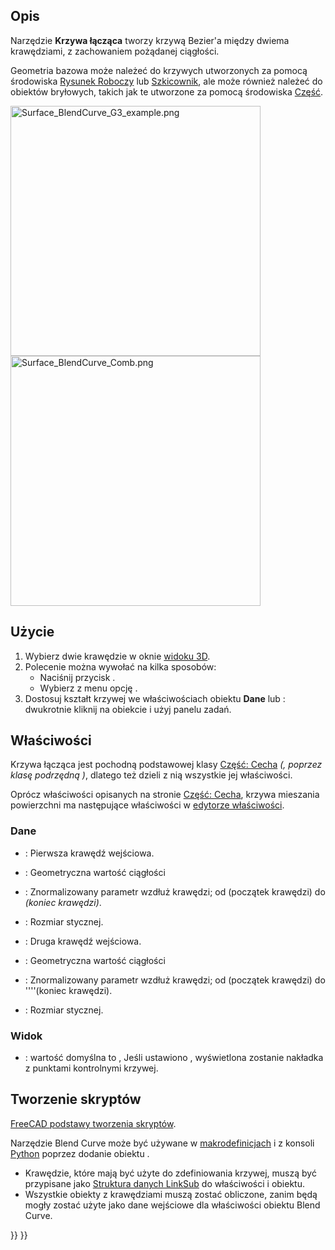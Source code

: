 <languages/>

{{Docnav/pl
|[[Surface_CurveOnMesh/pl|Krzywa na siatce]]
|
|[[Surface_Workbench/pl|Powierzchnia 3D]]
|IconL=Surface_CurveOnMesh.svg
|IconR=
|IconC=Workbench_Surface.svg
}}

{{GuiCommand/pl
|Name=Surface BlendCurve
|Name/pl=Powierzchnia 3D: Krzywa łącząca
|MenuLocation=Powierzchnia → Krzywa łącząca
|Workbenches=[[Surface_Workbench/pl|Powierzchnia 3D]]
|Version=0.21
}}

<span id="Description"></span>
==Opis==

Narzędzie '''Krzywa łącząca''' tworzy krzywą Bezier'a między dwiema krawędziami, z zachowaniem pożądanej ciągłości.

Geometria bazowa może należeć do krzywych utworzonych za pomocą środowiska [[Draft_Workbench/pl|Rysunek Roboczy]] lub [[Sketcher_Workbench/pl|Szkicownik]], ale może również należeć do obiektów bryłowych, takich jak te utworzone za pomocą środowiska [[Part_Workbench/pl|Część]].

[[File:Surface_BlendCurve_G3_example.png|400px]]
[[File:Surface_BlendCurve_Comb.png|400px]]
{{Caption|Krzywa łączenia powierzchni łącząca dwie krawędzie z ciągłością G3. Pomarańczowy wielokąt reprezentuje punkty kontrolne. Grzebień krzywizny (z zewnętrznego środowiska pracy [[Curves_Workbench/pl|Krzywe]]) jest gładki w punktach styku.}}

<span id="Usage"></span>
==Użycie==

# Wybierz dwie krawędzie w oknie [[3D_view/pl|widoku 3D]].
# Polecenie można wywołać na kilka sposobów:
#* Naciśnij przycisk {{Button|[[Image:Surface_BlendCurve.svg|16px]] '''Krzywa łącząca'''}}.
#* Wybierz z menu opcję {{MenuCommand|Surface → [[Image:Surface_BlendCurve.svg|16px]] Krzywa łącząca}}.
# Dostosuj kształt krzywej we właściwościach obiektu '''Dane''' lub {{Version/pl|1.1}}: dwukrotnie kliknij na obiekcie i użyj panelu zadań.

<span id="Properties"></span>
==Właściwości==

Krzywa łącząca jest pochodną podstawowej klasy [[Part_Feature/pl|Część: Cecha]] ''({{incode|Part::Feature}}, poprzez klasę podrzędną {{incode|Part::Spline}})'', dlatego też dzieli z nią wszystkie jej właściwości.

Oprócz właściwości opisanych na stronie [[Part_Feature/pl|Część: Cecha]], krzywa mieszania powierzchni ma następujące właściwości w [[Property_editor/pl|edytorze właściwości]].

<span id="Data"></span>
===Dane===

{{TitleProperty|Krzywa łącząca}}

* {{PropertyData|Start Edge|LinkSub}}: Pierwsza krawędź wejściowa.
* {{PropertyData|Start Continuity|Integer}}: Geometryczna wartość ciągłości
* {{PropertyData|Start Parameter|Float}}: Znormalizowany parametr wzdłuż krawędzi; od {{Value|0.0}} (początek krawędzi) do {{Value|1.0}} ''(koniec krawędzi)''.
* {{PropertyData|Start Size|Float}}: Rozmiar stycznej.
* {{PropertyData|End Edge|LinkSub}}: Druga krawędź wejściowa.
* {{PropertyData|End Continuity|Integer}}: Geometryczna wartość ciągłości
* {{PropertyData|End Parameter|Float}}: Znormalizowany parametr wzdłuż krawędzi; od {{Value|0.0}} (początek krawędzi) do {{Value|1.0}} ''''(koniec krawędzi).
* {{PropertyData|End Size|Float}}: Rozmiar stycznej.

<span id="View"></span>
===Widok===

{{TitleProperty|Baza}}

* {{PropertyView|Control Points|Bool}}: wartość domyślna to {{FALSE/pl}}, Jeśli ustawiono {{TRUE/pl}}, wyświetlona zostanie nakładka z punktami kontrolnymi krzywej.

<span id="Scripting"></span>
==Tworzenie skryptów==

{{Emphasis|Zobacz również:}} [[FreeCAD_Scripting_Basics/pl|FreeCAD podstawy tworzenia skryptów]].

Narzędzie Blend Curve może być używane w [[Macros/pl|makrodefinicjach]] i z konsoli [[Python/pl|Python]] poprzez dodanie obiektu {{incode|Surface::FeatureBlendCurve}}.
* Krawędzie, które mają być użyte do zdefiniowania krzywej, muszą być przypisane jako [[FeaturePython_Custom_Properties/pl#App::PropertyLinkSub|Struktura danych LinkSub]] do właściwości {{incode|StartEdge}} i {{incode|EndEdge}} obiektu.
* Wszystkie obiekty z krawędziami muszą zostać obliczone, zanim będą mogły zostać użyte jako dane wejściowe dla właściwości obiektu Blend Curve.

{{Code|code=
import FreeCAD as App
import Draft

doc = App.newDocument()

points1 = [App.Vector(-20, -20, 0), App.Vector(-20, -8, 0), App.Vector(-17, 7, 0), App.Vector(-18, 25, 0)]
obj1 = Draft.make_bspline(points1)

points2 = [App.Vector(60, 26, 0), App.Vector(37, 4, 0), App.Vector(33, -20, 0)]
obj2 = Draft.make_bspline(points2)

doc.recompute()

bcurve = doc.addObject("Surface::FeatureBlendCurve","BlendCurve")
bcurve.StartEdge = (obj1, 'Edge1')
bcurve.EndEdge = (obj2, 'Edge1')
bcurve.EndParameter = 1.00
bcurve.StartSize = -5.00
bcurve.EndSize = -5.00

doc.recompute()
}}


{{Docnav/pl
|[[Surface_CurveOnMesh/pl|Krzywa na siatce]]
|
|[[Surface_Workbench/pl|Powierzchnia 3D]]
|IconL=Surface_CurveOnMesh.svg
|IconR=
|IconC=Workbench_Surface.svg
}}

{{Surface Tools navi{{#translation:}}}}
{{Userdocnavi{{#translation:}}}}